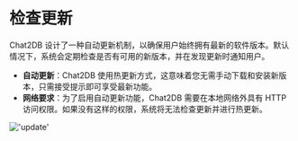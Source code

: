 # 检查更新

Chat2DB 设计了一种自动更新机制，以确保用户始终拥有最新的软件版本。默认情况下，系统会定期检查是否有可用的新版本，并在发现更新时通知用户。

- **自动更新**：Chat2DB 使用热更新方式，这意味着您无需手动下载和安装新版本，只需接受提示即可享受最新功能。
- **网络要求**：为了启用自动更新功能，Chat2DB 需要在本地网络外具有 HTTP 访问权限。如果没有这样的权限，系统将无法检查更新并进行热更新。


!['update'](/image/settings/update.png)
